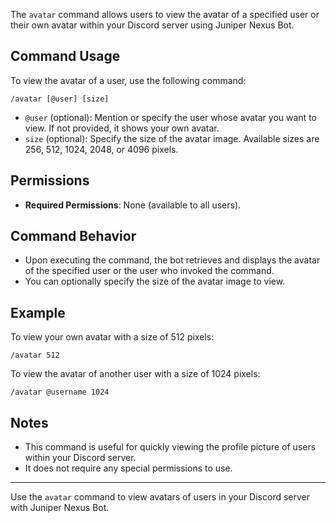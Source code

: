 The `avatar` command allows users to view the avatar of a specified user or their own avatar within your Discord server using Juniper Nexus Bot.

## Command Usage

To view the avatar of a user, use the following command:

```
/avatar [@user] [size]
```

- `@user` (optional): Mention or specify the user whose avatar you want to view. If not provided, it shows your own avatar.
- `size` (optional): Specify the size of the avatar image. Available sizes are 256, 512, 1024, 2048, or 4096 pixels.

## Permissions

- **Required Permissions**: None (available to all users).

## Command Behavior

- Upon executing the command, the bot retrieves and displays the avatar of the specified user or the user who invoked the command.
- You can optionally specify the size of the avatar image to view.

## Example

To view your own avatar with a size of 512 pixels:

```
/avatar 512
```

To view the avatar of another user with a size of 1024 pixels:

```
/avatar @username 1024
```

## Notes

- This command is useful for quickly viewing the profile picture of users within your Discord server.
- It does not require any special permissions to use.

---

Use the `avatar` command to view avatars of users in your Discord server with Juniper Nexus Bot.
